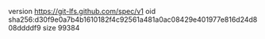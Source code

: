 version https://git-lfs.github.com/spec/v1
oid sha256:d30f9e0a7b4b1610182f4c92561a481a0ac08429e401977e816d24d808ddddf9
size 99384
